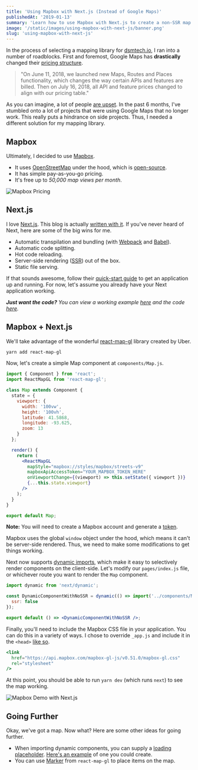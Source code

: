 ```yaml
---
title: 'Using Mapbox with Next.js (Instead of Google Maps)'
publishedAt: '2019-01-13'
summary: 'Learn how to use Mapbox with Next.js to create a non-SSR map component that is free up to 50,000 map views per month.'
image: '/static/images/using-mapbox-with-next-js/banner.png'
slug: 'using-mapbox-with-next-js'
---
```


In the process of selecting a mapping library for [dsmtech.io](https://dsmtech.io), I ran into a
number of roadblocks. First and foremost, Google Maps has **drastically** changed their [pricing structure](https://cloud.google.com/maps-platform/user-guide/pricing-changes/).

> "On June 11, 2018, we launched new Maps, Routes and Places functionality, which changes the way certain APIs and features are billed. Then on July 16, 2018, all API and feature prices changed to align with our pricing table."

As you can imagine, a lot of people [are upset](http://geoawesomeness.com/developers-up-in-arms-over-google-maps-api-insane-price-hike/). In the past 6 months, I've stumbled onto a lot of projects that were
using Google Maps that no longer work. This really puts a hindrance on side projects. Thus, I needed a different solution for my mapping library.

## Mapbox

Ultimately, I decided to use [Mapbox](https://www.mapbox.com/).

- It uses [OpenStreetMap](https://www.openstreetmap.org/) under the hood, which is [open-source](/blog/why-i-create-open-source-software).
- It has simple pay-as-you-go pricing.
- It's free up to _50,000 map views per month_.

![Mapbox Pricing](/static/images/using-mapbox-with-next-js/mapbox-pricing.png)

## Next.js

I love [Next.js](https://nextjs.org/). This blog is actually [written with it](https://github.com/leerob/leerob.io). If you've never
heard of Next, here are some of the big wins for me.

- Automatic transpilation and bundling (with [Webpack](https://webpack.js.org/) and [Babel](https://babeljs.io/)).
- Automatic code splitting.
- Hot code reloading.
- Server-side rendering ([SSR](https://medium.com/@benjburkholder/javascript-seo-server-side-rendering-vs-client-side-rendering-bc06b8ca2383)) out of the box.
- Static file serving.

If that sounds awesome, follow their [quick-start guide](https://nextjs.org/docs/) to get an application up and running.
For now, let's assume you already have your Next application working.

_**Just want the code?** You can view a working example [here](https://next-mapbox-demo.now.sh) and the code [here](https://github.com/leerob/next-mapbox-demo)._

## Mapbox + Next.js

We'll take advantage of the wonderful [react-map-gl](https://uber.github.io/react-map-gl/#/) library created by Uber.

```bash
yarn add react-map-gl
```

Now, let's create a simple Map component at `components/Map.js`.

```jsx
import { Component } from 'react';
import ReactMapGL from 'react-map-gl';

class Map extends Component {
  state = {
    viewport: {
      width: '100vw',
      height: '100vh',
      latitude: 41.5868,
      longitude: -93.625,
      zoom: 13
    }
  };

  render() {
    return (
      <ReactMapGL
        mapStyle="mapbox://styles/mapbox/streets-v9"
        mapboxApiAccessToken="YOUR_MAPBOX_TOKEN_HERE"
        onViewportChange={(viewport) => this.setState({ viewport })}
        {...this.state.viewport}
      />
    );
  }
}

export default Map;
```

**Note:** You will need to create a Mapbox account and generate a [token](https://github.com/uber/react-map-gl#about-mapbox-tokens).

Mapbox uses the global `window` object under the hood, which means it can't be server-side rendered. Thus, we need to make some modifications to get things working.

Next now supports [dynamic imports](https://nextjs.org/docs/#dynamic-import), which make it easy to selectively render components
on the client-side. Let's modify our `pages/index.js` file, or whichever route you want to render the `Map` component.

```jsx
import dynamic from 'next/dynamic';

const DynamicComponentWithNoSSR = dynamic(() => import('../components/Map'), {
  ssr: false
});

export default () => <DynamicComponentWithNoSSR />;
```

Finally, you'll need to include the Mapbox CSS file in your application. You can do this in a variety of ways.
I chose to override `_app.js` and include it in the `<head>` [like so](https://github.com/leerob/next-mapbox-demo/blob/master/pages/_app.js#L29).

```jsx
<link
  href="https://api.mapbox.com/mapbox-gl-js/v0.51.0/mapbox-gl.css"
  rel="stylesheet"
/>
```

At this point, you should be able to run `yarn dev` (which runs `next`) to see the map working.

![Mapbox Demo with Next.js](/static/images/using-mapbox-with-next-js/map.png)

## Going Further

Okay, we've got a map. Now what? Here are some other ideas for going further.

- When importing dynamic components, you can supply a [loading placeholder](https://nextjs.org/docs/#2-with-custom-loading-component). [Here's an example](/blog/loading-placeholder-with-sass) of one you could create.
- You can use [Marker](https://uber.github.io/react-map-gl/#/Documentation/api-reference/marker) from `react-map-gl` to place items on the map.
